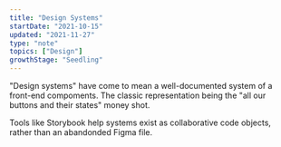 ```yaml
---
title: "Design Systems"
startDate: "2021-10-15"
updated: "2021-11-27"
type: "note"
topics: ["Design"]
growthStage: "Seedling"
---
```


"Design systems" have come to mean a well-documented system of a front-end compoments. The classic representation being the "all our buttons and their states" money shot.

Tools like Storybook help systems exist as collaborative code objects, rather than an abandonded Figma file.
